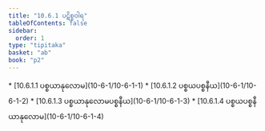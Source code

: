 ```yaml
---
title: "10.6.1 ပဋိစ္စဝါရ"
tableOfContents: false
sidebar:
  order: 1
type: "tipitaka"
basket: "ab"
book: "p2"
---
```



<DynamicBreadcrumb />



<TableOfContents book="p2" section="10.6.1">
* [10.6.1.1 ပစ္စယာနုလောမ](10-6-1/10-6-1-1)
* [10.6.1.2 ပစ္စယပစ္စနီယ](10-6-1/10-6-1-2)
* [10.6.1.3 ပစ္စယာနုလောမပစ္စနီယ](10-6-1/10-6-1-3)
* [10.6.1.4 ပစ္စယပစ္စနီယာနုလောမ](10-6-1/10-6-1-4)
</TableOfContents>